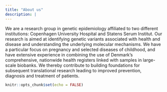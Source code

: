 ```yaml
---
title: "About us"
description: |
---
```


We are a research group in genetic epidemiology affiliated to two different institutions: Copenhagen University Hospital and Statens Serum Institut. Our research is aimed at identifying genetic variants associated with health and disease and understanding the underlying molecular mechanisms. We have a particular focus on pregnancy and selected diseases of childhood, and have extensive experience in combining the use of Denmark's comprehensive, nationwide health registers linked with samples in large-scale biobanks. We thereby contribute to building foundations for subsequent translational research leading to improved prevention, diagnosis and treatment of patients.




```r
knitr::opts_chunk$set(echo = FALSE)
```
